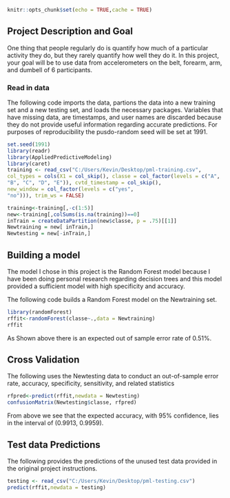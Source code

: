 

```{r setup, include=FALSE}
knitr::opts_chunk$set(echo = TRUE,cache = TRUE)
```


## Project Description and Goal

One thing that people regularly do is quantify how much of a particular activity they do, but they rarely quantify how well they do it. In this project, your goal will be to use data from accelerometers on the belt, forearm, arm, and dumbell of 6 participants.

### Read in data

The following code imports the data, partions the data into a new training set and a new testing set, and loads the necessary packages.  Variables that have missing data, are timestamps, and user names are discarded because they do not provide useful information regarding accurate predictions.  For purposes of reproducibility the pusdo-random seed will be set at 1991.

```{r,results='hide',message=FALSE,warning=FALSE}
set.seed(1991)
library(readr)
library(AppliedPredictiveModeling)
library(caret)
training <- read_csv("C:/Users/Kevin/Desktop/pml-training.csv",
col_types = cols(X1 = col_skip(), classe = col_factor(levels = c("A",
"B", "C", "D", "E")), cvtd_timestamp = col_skip(),
new_window = col_factor(levels = c("yes",
"no"))), trim_ws = FALSE)

training<-training[,-c(1:5)]
new<-training[,colSums(is.na(training))==0]
inTrain = createDataPartition(new$classe, p = .75)[[1]]
Newtraining = new[ inTrain,]
Newtesting = new[-inTrain,]
```


## Building a model

The model I chose in this project is the Random Forest model because I have been doing personal research regarding decision trees and this model provided a sufficient model with high specificity and accuracy.

The following code builds a Random Forest model on the Newtraining set.

```{r,tidy=TRUE,message=FALSE,warning=FALSE}
library(randomForest)
rffit<-randomForest(classe~.,data = Newtraining)
rffit
```

As Shown above there is an expected out of sample error rate of 0.51%.

## Cross Validation

The following uses the Newtesting data to conduct an out-of-sample error rate, accuracy, specificity, sensitivity, and related statistics

```{r,tidy=TRUE}
rfpred<-predict(rffit,newdata = Newtesting)
confusionMatrix(Newtesting$classe, rfpred)
```

From above we see that the expected accuracy, with 95% confidence, lies in the interval of (0.9913, 0.9959).


## Test data Predictions

The following provides the predictions of the unused test data provided in the original project instructions.

```{r,warning=FALSE,message=FALSE,tidy=TRUE}
testing <- read_csv("C:/Users/Kevin/Desktop/pml-testing.csv")
predict(rffit,newdata = testing)
```


